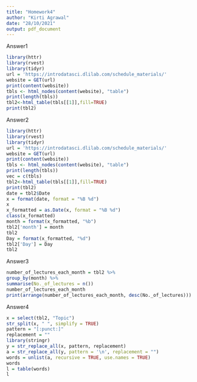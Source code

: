 ---
title: "Homework4"
author: "Kirti Agrawal"
date: "28/10/2021"
output: pdf_document
---
Answer1
```{r}
library(httr) 
library(rvest) 
library(tidyr)
url = 'https://introdatasci.dlilab.com/schedule_materials/'
website = GET(url)
print(content(website))
tbls <- html_nodes(content(website), "table")
print(length(tbls))
tbl2<-html_table(tbls[[1]],fill=TRUE)
print(tbl2)
```

Answer2
```{r}
library(httr) 
library(rvest) 
library(tidyr)
url = 'https://introdatasci.dlilab.com/schedule_materials/'
website = GET(url)
print(content(website))
tbls <- html_nodes(content(website), "table")
print(length(tbls))
vec = c(tbls)
tbl2<-html_table(tbls[[1]],fill=TRUE)
print(tbl2)
date = tbl2$Date
x = format(date, format = "%B %d")
x
x_formatted = as.Date(x, format = "%B %d")
class(x_formatted)
month = format(x_formatted, "%b")
tbl2['month'] = month
tbl2
Day = format(x_formatted, "%d")
tbl2['Day'] = Day
tbl2
```

Answer3
```{r}
number_of_lectures_each_month = tbl2 %>%
group_by(month) %>%
summarise(No._of_lectures = n())
number_of_lectures_each_month
print(arrange(number_of_lectures_each_month, desc(No._of_lectures)))
```

Answer4
```{r}
x = select(tbl2, "Topic")
str_split(x, " ", simplify = TRUE)
pattern = "[:punct:]"
replacement = ""
library(stringr)
y = str_replace_all(x, pattern, replacement)
a = str_replace_all(y, pattern = '\n', replacement = "")
words = unlist(a, recursive = TRUE, use.names = TRUE)
words
l = table(words)
l
```